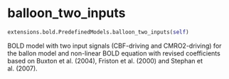# balloon_two_inputs { #ANNarchy.extensions.bold.PredefinedModels.balloon_two_inputs }

```python
extensions.bold.PredefinedModels.balloon_two_inputs(self)
```

BOLD model with two input signals (CBF-driving and CMRO2-driving) for the ballon model and non-linear BOLD equation with revised coefficients based on Buxton et al. (2004), Friston et al. (2000) and Stephan et al. (2007).